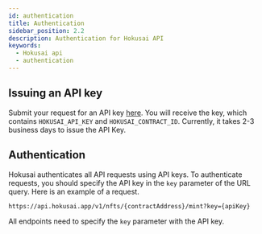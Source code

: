 ```yaml
---
id: authentication
title: Authentication
sidebar_position: 2.2
description: Authentication for Hokusai API
keywords:
  - Hokusai api
  - authentication
---
```


## Issuing an API key

Submit your request for an API key [here](https://hokusai.app/pre-register). You will receive the key, which contains `HOKUSAI_API_KEY` and `HOKUSAI_CONTRACT_ID`. Currently, it takes 2-3 business days to issue the API Key. 

## Authentication

Hokusai authenticates all API requests using API keys. 
To authenticate requests, you should specify the API key in the `key` parameter of the URL query.
Here is an example of a request.
```:bash
https://api.hokusai.app/v1/nfts/{contractAddress}/mint?key={apiKey}
```
All endpoints need to specify the `key` parameter with the API key.

